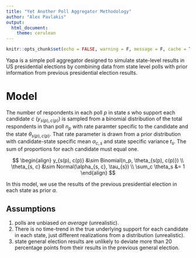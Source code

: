 ```yaml
---
title: "Yet Another Poll Aggregator Methodology"
author: "Alex Pavlakis"
output: 
  html_document:
    theme: cerulean
---
```


```r
knitr::opts_chunk$set(echo = FALSE, warning = F, message = F, cache = T)
```


Yapa is a simple poll aggregator designed to simulate state-level results in US presidential elections by combining data from state level polls with prior information from previous presidential election results.

# Model

The number of respondents in each poll $p$ in state $s$ who support each candidate $c$ ($y_{s(p), c(p)}$) is sampled from a binomial distribution of the total respondents in than poll $n_p$ with rate paramter specific to the candidate and the state $\theta_{s(p), c(p)}$.  That rate parameter is drawn from a prior distribution with candidate-state specific mean $\alpha_{c, s}$ and state specific variance $t_s$.  The sum of proportions for each candidate must equal one.

$$
\begin{align}
y_{s(p), c(p)} &\sim Binomial(n_p, \theta_{s(p), c(p)}) \\
\theta_{s, c} &\sim Normal(\alpha_{s, c}, \tau_{s}) \\
\sum_c \theta_s &= 1 
\end{align}
$$

In this model, we use the results of the previous presidential election in each state as prior $\alpha$.

## Assumptions

1. polls are unbiased _on average_ (unrealistic).
2. There is no time-trend in the true underlying support for each candidate in each state, just different realizations from a distribution (unrealistic).
3. state general election results are unlikely to deviate more than 20 percentage points from their results in the previous general election.

